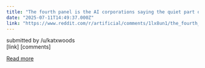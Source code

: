 ```yaml
---
title: "The fourth panel is the AI corporations saying the quiet part out loud"
date: "2025-07-11T14:49:37.000Z"
link: "https://www.reddit.com/r/artificial/comments/1lx8un1/the_fourth_panel_is_the_ai_corporations_saying/"
---
```


submitted by    /u/katxwoods  
 [link]   [comments]

[Read more](https://www.reddit.com/r/artificial/comments/1lx8un1/the_fourth_panel_is_the_ai_corporations_saying/)
